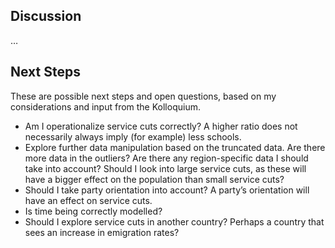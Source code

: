 ## Discussion
…


## Next Steps
These are possible next steps and open questions, based on my considerations and input from the Kolloquium.

- Am I operationalize service cuts correctly? A higher ratio does not necessarily always imply (for example) less schools.
- Explore further data manipulation based on the truncated data. Are there more data in the outliers? Are there any region-specific data I should take into account? Should I look into large service cuts, as these will have a bigger effect on the population than small service cuts?
- Should I take party orientation into account? A party's orientation will have an effect on service cuts.
- Is time being correctly modelled?
- Should I explore service cuts in another country? Perhaps a country that sees an increase in emigration rates?
